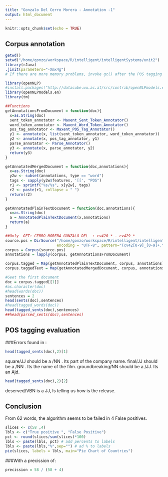 ```yaml
---
title: "Gonzalo Del Cerro Morera - Annotation -1"
output: html_document
---
```


```r
knitr::opts_chunk$set(echo = TRUE)
```

## Corpus annotation

```r

getwd()
setwd("/home/gonzo/workspace/R/intelligent/intelligentSystems/unit2")
library(rJava)
.jinit(parameters="-Xmx4g")
# If there are more memory problems, invoke gc() after the POS tagging

library(openNLP) 
#install.packages("http://datacube.wu.ac.at/src/contrib/openNLPmodels.en_1.5-1.tar.gz",repos=NULL, type="source")
library(openNLPmodels.en)
library(tm)

##Functions
getAnnotationsFromDocument = function(doc){
  x=as.String(doc)
  sent_token_annotator <- Maxent_Sent_Token_Annotator()
  word_token_annotator <- Maxent_Word_Token_Annotator()
  pos_tag_annotator <- Maxent_POS_Tag_Annotator()
  y1 <- annotate(x, list(sent_token_annotator, word_token_annotator))
  y2 <- annotate(x, pos_tag_annotator, y1)
  parse_annotator <- Parse_Annotator()
  y3 <- annotate(x, parse_annotator, y2)
  return(y3)  
} 

getAnnotatedMergedDocument = function(doc,annotations){
  x=as.String(doc)
  y2w <- subset(annotations, type == "word")
  tags <- sapply(y2w$features, '[[', "POS")
  r1 <- sprintf("%s/%s", x[y2w], tags)
  r2 <- paste(r1, collapse = " ")
  return(r2)  
} 

getAnnotatedPlainTextDocument = function(doc,annotations){
  x=as.String(doc)
  a = AnnotatedPlainTextDocument(x,annotations)
  return(a)  
}

##Only  GET: CERRO MORERA GONZALO DEL  : cv420_* - cv429_*
source.pos = DirSource("/home/gonzo/workspace/R/intelligent/intelligentSystems/unit2/txt_sentoken/pos",
                       encoding = "UTF-8", pattern="(cv42[0-9]_[0-9]+.\\w*)")
corpus = Corpus(source.pos)
annotations = lapply(corpus, getAnnotationsFromDocument)

corpus.tagged = Map(getAnnotatedPlainTextDocument, corpus, annotations)
corpus.taggedText = Map(getAnnotatedMergedDocument, corpus, annotations)

#Geet the first document
doc = corpus.tagged[[1]] 
#as.character(doc)
#head(words(doc))
sentences = 2
head(sents(doc),sentences)
#head(tagged_words(doc))
head(tagged_sents(doc),sentences)
##head(parsed_sents(doc),sentences)

```

## POS tagging evaluation

###Errors found in :
```r
head(tagged_sents(doc),2)[1]

```
square/JJ should be a /NN . Its part of the company name.
final/JJ should be a /NN . Its the name of the film. 
groundbreaking/NN should be a /JJ. Its an Ajd.

```r
head(tagged_sents(doc),2)[2]
```
deserved/VBN is a JJ, Is telling us how is the release.

## Conclusion

From 62 words, the algorithm seems to be failed in 4 False positives. 

```r

slices <- c(58 ,4)
lbls <- c("True positive ", "False Positive")
pct <- round(slices/sum(slices)*100)
lbls <- paste(lbls, pct) # add percents to labels
lbls <- paste(lbls,"%",sep="") # ad % to labels 
pie(slices, labels = lbls, main="Pie Chart of Countries")

```

###With a precission of: 
```r
precission = 58 / (58 + 4) 
```
